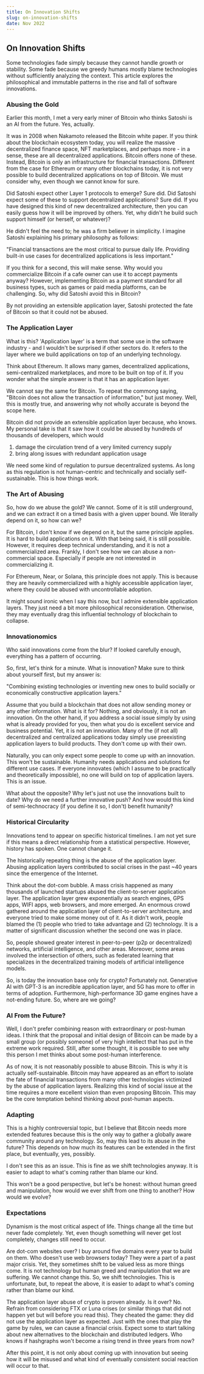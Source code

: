 ```yaml
---
title: On Innovation Shifts
slug: on-innovation-shifts
date: Nov 2022
---
```


## On Innovation Shifts

Some technologies fade simply because they cannot handle growth or stability. Some fade because we greedy humans mostly blame technologies without sufficiently analyzing the context. This article explores the philosophical and immutable patterns in the rise and fall of software innovations.

### Abusing the Gold

Earlier this month, I met a very early miner of Bitcoin who
thinks Satoshi is an AI from the future. Yes, actually.

It was in 2008 when Nakamoto released the Bitcoin white paper. If you think about the blockchain ecosystem today, you will realize the massive decentralized finance space, NFT marketplaces, and perhaps more - in a sense, these are all decentralized applications. Bitcoin offers none of these. Instead, Bitcoin is only an infrastructure for financial transactions. Different from the case for Ethereum or many other blockchains today, it is not very possible to build decentralized applications on top of Bitcoin. We must consider why, even though we cannot know for sure.

Did Satoshi expect other Layer 1 protocols to emerge? Sure did. Did Satoshi expect some of these to support decentralized applications? Sure did. If you have designed this kind of new decentralized architecture, then you can easily guess how it will be improved by others. Yet, why didn't he build such support himself (or herself, or whatever)?

He didn't feel the need to; he was a firm believer in simplicity. I imagine Satoshi explaining his primary philosophy as follows:

"Financial transactions are the most critical to pursue daily life. Providing built-in use cases for decentralized applications is less important."

If you think for a second, this will make sense. Why would you commercialize Bitcoin if a cafe owner can use it to accept payments anyway? However, implementing Bitcoin as a payment standard for all business types, such as games or paid media platforms, can be challenging. So, why did Satoshi avoid this in Bitcoin?

By not providing an extensible application layer, Satoshi protected the fate of Bitcoin so that it could not be abused.

### The Application Layer

What is this? 'Application layer' is a term that some use in the software industry - and I wouldn't be surprised if other sectors do. It refers to the layer where we build applications on top of an underlying technology.

Think about Ethereum. It allows many games, decentralized applications, semi-centralized marketplaces, and more to be built on top of it. If you wonder what the simple answer is that it has an application layer.

We cannot say the same for Bitcoin. To repeat the commong saying, "Bitcoin does not allow the transaction of information," but just money. Well, this is mostly true, and answering why not wholly accurate is beyond the scope here.

Bitcoin did not provide an extensible application layer because, who knows. My personal take is that it saw how it could be abused by hundreds of thousands of developers, which would

1. damage the circulation trend of a very limited currency supply
2. bring along issues with redundant application usage

We need some kind of regulation to pursue decentralized systems. As long as this regulation is not human-centric and technically and socially self-sustainable. This is how things work.

### The Art of Abusing

So, how do we abuse the gold? We cannot. Some of it is still underground, and we can extract it on a timed basis with a given upper bound. We literally depend on it, so how can we?

For Bitcoin, I don't know if we depend on it, but the same principle applies. It is hard to build applications on it. With that being said, it is still possible. However, it requires deep technical understanding, and it is not a commercialized area. Frankly, I don't see how we can abuse a non-commercial space. Especially if people are not interested in commercializing it.

For Ethereum, Near, or Solana, this principle does not apply. This is because they are heavily commercialized with a highly accessible application layer, where they could be abused with uncontrollable adoption.

It might sound ironic when I say this now, but I admire extensible application layers. They just need a bit more philosophical reconsideration. Otherwise, they may eventually drag this influential technology of blockchain to collapse.

### Innovationomics

Who said innovations come from the blur? If looked carefully enough, everything has a pattern of occurring.

So, first, let's think for a minute. What is innovation? Make sure to think about yourself first, but my answer is:

"Combining existing technologies or inventing new ones to build socially or economically constructive application layers."

Assume that you build a blockchain that does not allow sending money or any other information. What is it for? Nothing, and obviously, it is not an innovation. On the other hand, if you address a social issue simply by using what is already provided for you, then what you do is excellent service and business potential. Yet, it is not an innovation. Many of the (if not all) decentralized and centralized applications today simply use preexisting application layers to build products. They don't come up with their own.

Naturally, you can only expect some people to come up with an innovation. This won't be sustainable. Humanity needs applications and solutions for different use cases. If everyone innovates (which I assume to be practically and theoretically impossible), no one will build on top of application layers. This is an issue.

What about the opposite? Why let's just not use the innovations built to date? Why do we need a further innovative push? And how would this kind of semi-technocracy (if you define it so, I don't) benefit humanity?

### Historical Circularity

Innovations tend to appear on specific historical timelines. I am not yet sure if this means a direct relationship from a statistical perspective. However, history has spoken. One cannot change it.

The historically repeating thing is the abuse of the application layer. Abusing application layers contributed to social crises in the past ~40 years since the emergence of the Internet.

Think about the dot-com bubble. A mass crisis happened as many thousands of launched startups abused the client-to-server application layer. The application layer grew exponentially as search engines, GPS apps, WIFI apps, web browsers, and more emerged. An enormous crowd gathered around the application layer of client-to-server architecture, and everyone tried to make some money out of it. As it didn't work, people blamed the (1) people who tried to take advantage and (2) technology. It is a matter of significant discussion whether the second one was in place.

So, people showed greater interest in peer-to-peer (p2p or decentralized) networks, artificial intelligence, and other areas. Moreover, some areas involved the intersection of others, such as federated learning that specializes in the decentralized training models of artificial intelligence models.

So, is today the innovation base only for crypto? Fortunately not. Generative AI with GPT-3 is an incredible application layer, and 5G has more to offer in terms of adoption. Furthermore, high-performance 3D game engines have a not-ending future. So, where are we going?

### AI From the Future?

Well, I don't prefer combining reason with extraordinary or post-human ideas. I think that the proposal and initial design of Bitcoin can be made by a small group (or possibly someone) of very high intellect that has put in the extreme work required. Still, after some thought, it is possible to see why this person I met thinks about some post-human interference.

As of now, it is not reasonably possible to abuse Bitcoin. This is why it is actually self-sustainable. Bitcoin may have appeared as an effort to isolate the fate of financial transactions from many other technologies victimized by the abuse of application layers. Realizing this kind of social issue at the time requires a more excellent vision than even proposing Bitcoin. This may be the core temptation behind thinking about post-human aspects.

### Adapting

This is a highly controversial topic, but I believe that Bitcoin needs more extended features because this is the only way to gather a globally aware community around any technology. So, may this lead to its abuse in the future? This depends on how much its features can be extended in the first place, but eventually, yes, possibly.

I don't see this as an issue. This is fine as we shift technologies anyway. It is easier to adapt to what's coming rather than blame our kind.

This won't be a good perspective, but let's be honest: without human greed and manipulation, how would we ever shift from one thing to another? How would we evolve?

### Expectations

Dynamism is the most critical aspect of life. Things change all the time but never fade completely. Yet, even though something will never get lost completely, changes still need to occur.

Are dot-com websites over? I buy around five domains every year to build on them. Who doesn't use web browsers today? They were a part of a past major crisis. Yet, they sometimes shift to be valued less as more things come. It is not technology but human greed and manipulation that we are suffering. We cannot change this. So, we shift technologies. This is unfortunate, but, to repeat the above, it is easier to adapt to what's coming rather than blame our kind.

The application layer abuse of crypto is proven already. Is it over? No. Refrain from considering FTX or Luna crises (or similar things that did not happen yet but will before you read this). They cheated the game: they did not use the application layer as expected. Just with the ones that play the game by rules, we can cause a financial crisis. Expect some to start talking about new alternatives to the blockchain and distributed ledgers. Who knows if hashgraphs won't become a rising trend in three years from now?

After this point, it is not only about coming up with innovation but seeing how it will be misused and what kind of eventually consistent social reaction will occur to that.
